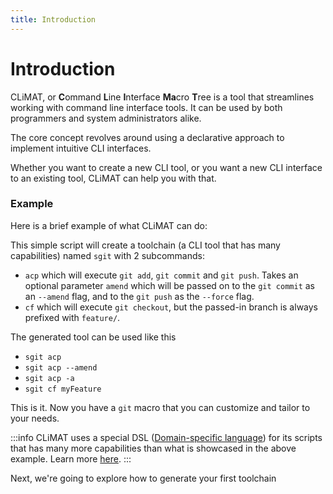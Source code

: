 ```yaml
---
title: Introduction
---
```


# Introduction

CLiMAT, or **C**ommand **L**ine **I**nterface **Ma**cro **T**ree is a tool that streamlines working with command line interface tools. It can be used by both programmers and system administrators alike.

The core concept revolves around using a declarative approach to implement intuitive CLI interfaces.

Whether you want to create a new CLI tool, or you want a new CLI interface to an existing tool, CLiMAT can help you with that.

### Example
Here is a brief example of what CLiMAT can do:

<Example/>

This simple script will create a toolchain (a CLI tool that has many capabilities) named `sgit` with 2 subcommands:
 * `acp` which will execute `git add`, `git commit` and `git push`. Takes an optional parameter `amend` which will be passed on to the `git commit` as an `--amend` flag, and to the `git push` as the `--force` flag.
 * `cf` which will execute `git checkout`, but the passed-in branch is always prefixed with `feature/`.

The generated tool can be used like this
* `sgit acp`
* `sgit acp --amend`
* `sgit acp -a`
* `sgit cf myFeature`


This is it. Now you have a `git` macro that you can customize and tailor to your needs.

:::info
CLiMAT uses a special DSL ([Domain-specific language](https://en.wikipedia.org/wiki/Domain-specific_language)) for its scripts that has many more capabilities than what is showcased in the above example.
Learn more [here](/docs/cli-dsl-reference/overview).
:::

 Next, we're going to explore how to generate your first toolchain
